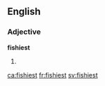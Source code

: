 ==English==

===Adjective===
'''fishiest'''

# {{en-superlative of|fishy}}

[[ca:fishiest]]
[[fr:fishiest]]
[[sv:fishiest]]